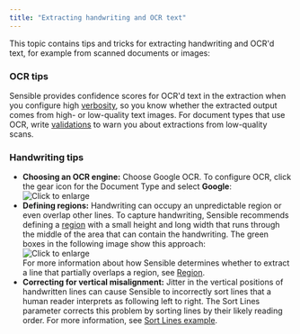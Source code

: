 ```yaml
---
title: "Extracting handwriting and OCR text"
---
```




This topic contains tips and tricks for extracting handwriting and OCR'd text, for example from scanned documents or images:

### OCR tips

Sensible provides confidence scores for OCR'd text in the extraction when you configure high [verbosity](/senseml-reference/config-settings/verbosity), so you know whether the extracted output comes from high- or low-quality text images. For document types that use OCR, write [validations](/best-practices/validate-extractions) to warn you about extractions from low-quality scans.

### Handwriting tips

* **Choosing an OCR engine:** Choose Google OCR. To configure OCR, click the gear icon for the Document Type and select **Google**:  
![Click to enlarge](/assets/v0/images/final/merge_lines_ocr_1.png)
* **Defining regions:** Handwriting can occupy an unpredictable region or even overlap other lines. To capture handwriting, Sensible recommends defining a [region](/senseml-reference/methods/region) with a small height and long width that runs through the middle of the area that can contain the handwriting. The green boxes in the following image show this approach:  
![Click to enlarge](/assets/v0/images/final/handwriting_1.png)  
For more information about how Sensible determines whether to extract a line that partially overlaps a region, see [Region](/senseml-reference/methods/region).
* **Correcting for vertical misalignment:** Jitter in the vertical positions of handwritten lines can cause Sensible to incorrectly sort lines that a human reader interprets as following left to right. The Sort Lines parameter corrects this problem by sorting lines by their likely reading order. For more information, see [Sort Lines example](/senseml-reference/field-query-object/method#sort-line-example).